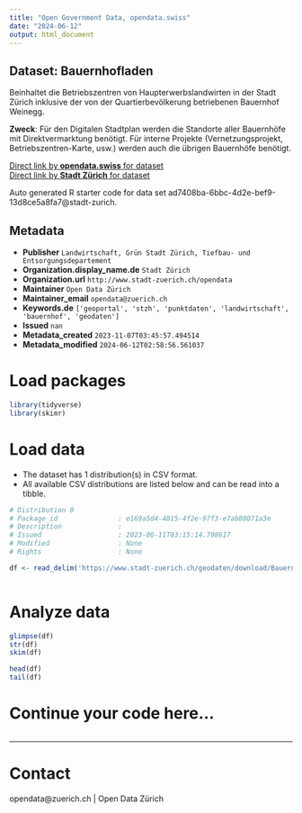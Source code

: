 ```yaml
---
title: "Open Government Data, opendata.swiss"
date: "2024-06-12"
output: html_document
---
```


## Dataset: Bauernhofladen

Beinhaltet die Betriebszentren von Haupterwerbslandwirten in der Stadt Zürich inklusive der von der Quartierbevölkerung betriebenen Bauernhof Weinegg.


**Zweck**: Für den Digitalen Stadtplan werden die Standorte aller Bauernhöfe mit Direktvermarktung benötigt. Für interne Projekte (Vernetzungsprojekt, Betriebszentren-Karte, usw.) werden auch die übrigen Bauernhöfe benötigt.

[Direct link by **opendata.swiss** for dataset](https://opendata.swiss/de/dataset/bauernhofladen)<br>
[Direct link by **Stadt Zürich** for dataset](https://data.stadt-zuerich.ch/dataset/geo_bauernhofladen)

Auto generated R starter code for data set ad7408ba-6bbc-4d2e-bef9-13d8ce5a8fa7@stadt-zurich.

## Metadata

- **Publisher** `Landwirtschaft, Grün Stadt Zürich, Tiefbau- und Entsorgungsdepartement`
- **Organization.display_name.de** `Stadt Zürich`
- **Organization.url** `http://www.stadt-zuerich.ch/opendata`
- **Maintainer** `Open Data Zürich`
- **Maintainer_email** `opendata@zuerich.ch`
- **Keywords.de** `['geoportal', 'stzh', 'punktdaten', 'landwirtschaft', 'bauernhof', 'geodaten']`
- **Issued** `nan`
- **Metadata_created** `2023-11-07T03:45:57.494514`
- **Metadata_modified** `2024-06-12T02:58:56.561037`


# Load packages

```r

library(tidyverse)
library(skimr)

```

# Load data

-   The dataset has 1 distribution(s) in CSV format.
-   All available CSV distributions are listed below and can be read into a tibble.

```r

# Distribution 0
# Package_id               : e169a5d4-4815-4f2e-97f3-e7ab88071a3e
# Description              : 
# Issued                   : 2023-06-11T03:15:14.798617
# Modified                 : None
# Rights                   : None

df <- read_delim('https://www.stadt-zuerich.ch/geodaten/download/Bauernhofladen?format=10008')



```

# Analyze data

```r

glimpse(df)
str(df)
skim(df)

head(df)
tail(df)

```

# Continue your code here...

```r

```

------------------------------------------------------------------------

# Contact

opendata@zuerich.ch | Open Data Zürich
